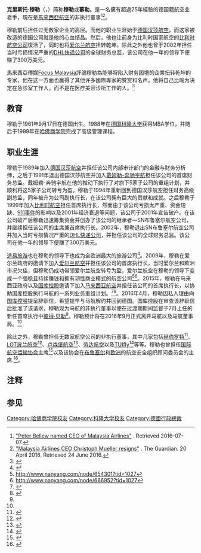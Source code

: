 {{copyedit|time=2016-01-04T09:53:10+00:00}}
{{Infobox person
|name         = 克里斯托·穆勒<br><small>Christoph R. Mueller</small>
|image        =
|image_size   =
|caption      =
|residence    = {{MYS}}
|birth_date   = 1961年12月17日 <ref>{{Cite web |url=https://prabook.com/web/christoph.mueller/569341 |title=存档副本 |accessdate=2019-03-05 |archive-date=2019-03-06 |archive-url=https://web.archive.org/web/20190306111537/https://prabook.com/web/christoph.mueller/569341 |dead-url=no }}</ref>
|birth_place  = {{DEU}}
|death_date   =
|death_place  =
|nationality  = {{DEU}}
|occupation   = <div>
* [[馬來西亞航空|馬來西亞航空]]—[[非执行董事|非执行董事]]（2016年4月-2016年9月）
* [[马来西亚航空|马来西亚航空]]—[[首席执行长|首席执行长]]（2015年-2016年4月）
</div>
|alma_mater   =<div>
*{{flagicon|USA}} [[哈佛商学院|美国哈佛商学院]]
*{{flagicon|DEU}} [[科隆大学|德國科隆大學]]
</div>
|years_active =
|relatives    =
|children     =
|home_town    = {{DEU}}
}}

'''克里斯托·穆勒'''（{{lang-en|Christoph R. Mueller}}，{{bd|1961年|12月17日}}）简称'''穆勒'''或'''慕勒'''。是一名擁有超過25年經驗的德国籍航空业老手，現在是[[馬來西亞航空|馬來西亞航空]]的非执行董事<ref name="#1">[http://www.channelnewsasia.com/news/business/peter-bellew-named-ceo-of/2918804.html/ "Peter Bellew named CEO of Malaysia Airlines"] {{Wayback|url=http://www.channelnewsasia.com/news/business/peter-bellew-named-ceo-of/2918804.html/ |date=20160704052323 }}. Retrieved 2016-07-07.</ref><ref name="#2">[https://www.theguardian.com/world/2016/apr/20/malaysia-airlines-ceo-christoph-mueller-resigns/ "Malaysia Airlines CEO Christoph Mueller resigns"] {{Wayback|url=https://www.theguardian.com/world/2016/apr/20/malaysia-airlines-ceo-christoph-mueller-resigns/ |date=20201108110636 }}. The Guardian. 20 April 2016. Retrieved 24 June 2016.</ref>。

穆勒前后担任过无数家企业的高层。而他的职业生涯始于[[德国汉莎航空|德国汉莎航空]]，而这家被改造的德国公司就是他的心血结晶。然后，他也让前身为比利时国家航空的[[比利时航空|比利时航空公司]]復活了，同时也将[[爱尔兰航空|爱尔兰航空]]扭转乾坤。除此之外他也曾于2002年担任当时亏损情况严重的[[DHL|DHL快递公司]]的全球财务总监，该公司在他一年的领导下便赚了300万美元。

馬來西亞傳媒[[Focus_Malaysia|Focus Malaysia]]評論穆勒為能够将陷入财务困境的企業扭转乾坤的专家，他在这一方面也赢得了其他许多國際專家的赞赏和名声。他将自己比喻为决定在急診室工作人，而不是在医疗美容诊所工作的人。<ref>{{Cite web |url=http://cn.theantdaily.com/Article.aspx?ArticleId=30121#sthash.1rMHKiQD.dpuf |title=存档副本 |accessdate=2015-11-07 |archive-date=2015-07-02 |archive-url=https://web.archive.org/web/20150702151110/http://cn.theantdaily.com/Article.aspx?ArticleId=30121#sthash.1rMHKiQD.dpuf |dead-url=no }}</ref>

== 教育 ==
穆勒于1961年9月17日在德国出生。1988年在[[科隆大学|德国科隆大学]]获得MBA学位，并随后于1999年在[[哈佛商学院|哈佛商学院]]完成了高级管理课程。

== 职业生涯 ==
穆勒于1989年加入[[德国汉莎航空|德国汉莎航空]]并担任该公司内部审计部门的金融与财务分析师，之后于1991年退出德国汉莎航空并加入[[戴姆勒-奔驰宇航|戴姆勒-奔驰宇航]]担任该公司的首席财务总监。戴姆勒-奔驰宇航在他的推动下执行了对旗下5家子公司的重组计划，并顺利将这5家子公司转亏为盈。穆勒于1994年重新回到德国汉莎航空担任财务高级副总监，同年被升为公司副执行长，在该公司拥有巨大的贡献和成就。之后穆勒于1999年加入[[比利时航空|比利时航空]]担任首席执行长，然而由于该公司亏损太严重、资金短缺、[[911事件|911事件]]的影响以及2001年经济衰退等问题，该公司于2001年宣告破产。在该公司破产后穆勒迅速筹集资金并创办了该公司的继承者—SN布鲁塞尔航空公司{{notetag|[[布鲁塞尔|布鲁塞尔]]是[[比利时|比利时]]首都的名称。}}，并继续担任该公司的主席兼首席执行长{{notetag|该公司已于2007年改为[[布鲁塞尔航空|布鲁塞尔航空]]。}}。2002年，穆勒退出SN布鲁塞尔航空公司并加入当时亏损情况严重的[[DHL|DHL快递公司]]，并担任该公司的全球财务总监。该公司在他一年的领导下便赚了300万美元。

[[途易旅游|途易旅游]]也在穆勒的领导下也成为全欧洲最大的旅游公司<ref>{{Cite web |url=https://zh.wikipedia.org/wiki/%E9%80%94%E6%98%93%E6%97%85%E6%B8%B8 |title=存档副本 |accessdate=2015-11-07 |archive-date=2019-07-08 |archive-url=https://web.archive.org/web/20190708232719/https://zh.wikipedia.org/wiki/%E9%80%94%E6%98%93%E6%97%85%E6%B8%B8 |dead-url=no }}</ref>。2009年，穆勒在爱尔兰政府的邀请下加入[[爱尔兰航空|爱尔兰航空]]并担任该公司的首席执行长，当时爱尔兰和欧洲市况欠佳，但穆勒仍成功带领爱尔兰航空转亏为盈，爱尔兰航空在穆勒的领导下变成一个强稳且持续赚钱和拥有韧性商业模式的航空公司<ref>http://www.nanyang.com/node/654301?tid=1027{{dead link|date=2017年11月 |bot=InternetArchiveBot |fix-attempted=yes }}</ref><ref>http://www.nanyang.com/node/666952?tid=1027{{dead link|date=2017年11月 |bot=InternetArchiveBot |fix-attempted=yes }}</ref>。2015年，穆勒在马来西亚政府以及[[国库控股|国库控股]]邀请下加入[[马来西亚航空|马来西亚航空]]并担任该公司的首席执行长，以协助国库控股执行马航的一系列业务重组计划。<ref>{{cite news|last1=Mangla|first1=Ismat Sarah|title=Christoph Mueller, New CEO Of Malaysia Airlines, May Be Just The Man Who Can Save The Company|url=http://www.ibtimes.com/christoph-mueller-new-ceo-malaysia-airlines-may-be-just-man-who-can-save-company-1749851|accessdate=1 June 2015|work=[[International_Business_Times|International Business Times]]|date=11 December 2014|archive-date=2020-11-12|archive-url=https://web.archive.org/web/20201112021057/http://www.ibtimes.com/christoph-mueller-new-ceo-malaysia-airlines-may-be-just-man-who-can-save-company-1749851|dead-url=no}}</ref><ref>{{cite news|title=Christoph Mueller steps down as An Post chairman|url=http://www.rte.ie/news/business/2015/0507/699443-mueller-an-post/|accessdate=1 June 2015|publisher=[[Raidió_Teilifís_Éireann|Raidió Teilifís Éireann]]|date=8 May 2015|archive-date=2020-07-04|archive-url=https://web.archive.org/web/20200704140901/https://www.rte.ie/news/business/2015/0507/699443-mueller-an-post/|dead-url=no}}</ref>。2016年4月，穆勒因私人理由向[[国库控股|国库控股]]提呈辞职信，希望提早与马航解约并回到德国。国库控股在审查该辞职信后批准了该请求，穆勒现为马航的非执行董事以便在过渡期期间监督于7月上任的新任首席执行中[[彼得·贝勒|彼得·贝勒]]<ref name="#1"/>。穆勒预计将在2016年9月正式离开马航以及马航董事局。<ref name="#2"/>

除此之外，穆勒曾担任无数家航空公司的非执行董事，其中几家包括[[赫伯罗特|赫伯罗特]]<ref>{{cite web|url=https://www.hapag-lloyd.com/en/home.html|title=Hapag-Lloyd - Global container liner shipping|work=hapag-lloyd.com|accessdate=2015-11-07|archive-date=2020-11-23|archive-url=https://web.archive.org/web/20201123161429/https://www.hapag-lloyd.com/en/home.html|dead-url=no}}</ref>、[[LOT波兰航空|LOT波兰航空]]<ref>{{cite web|url=http://www.lot.com/pl/pl/|title=Polskie Linie Lotnicze LOT - Bilety lotnicze - lot.com|work=LOT.com|accessdate=2015-11-07|archive-date=2020-11-22|archive-url=https://web.archive.org/web/20201122033659/https://www.lot.com/pl/pl/|dead-url=no}}</ref>、[[卢森堡航空|卢森堡航空]]<ref>{{cite web|url=http://www.luxair.lu/cms/luxair.php?p=EN,17652,451,,1,|title=Cheap flights from Luxembourg Airport to London City, Milan, Berlin, Geneva, Madrid, Vienna, Munich, Porto, Lisbon|work=luxair.lu|deadurl=yes|archiveurl=https://web.archive.org/web/20151108101406/http://www.luxair.lu/cms/luxair.php?p=EN,17652,451,,1,|archivedate=2015年11月8日|df=|accessdate=2015年11月7日}}</ref>、[[劳达航空|劳达航空]]以及[[TUIfly|TUIfly]]<ref>{{cite web|url=https://www.tuifly.com/en/index.html|title=Cheap flights worldwide > Airline tickets on offer from 37.00 €- TUIfly.com|work=tuifly.com|accessdate=2015-11-07|archive-date=2016-12-10|archive-url=https://web.archive.org/web/20161210174904/https://www.tuifly.com/en/index.html|dead-url=yes}}</ref>等等。穆勒也曾担任[[国际航空运输协会|国际航空运输协会]]主席<ref>{{Cite web |url=http://www.iata.org/Pages/default.aspx |title=存档副本 |access-date=2015-11-07 |archive-url=https://web.archive.org/web/20150424202932/http://www.iata.org/Pages/default.aspx |archive-date=2015-04-24 |dead-url=yes }}</ref>以及该协会在[[布鲁塞尔|布鲁塞尔]]和[[欧洲|欧洲]]的航空安全组织顾问委员会的主席.<ref>{{cite web|url=https://www.eurocontrol.int/|title=Eurocontrol - - Driving excellence in ATM performance|work=eurocontrol.int|accessdate=2015-11-07|archive-date=2020-12-18|archive-url=https://web.archive.org/web/20201218072122/https://www.eurocontrol.int/|dead-url=no}}</ref>。

== 注释 ==
{{reflist|group="註"}}

== 参见 ==
{{reflist}}

{{马来西亚航空}}
{{DEFAULTSORT:Mueller, Christoph}}
[[Category:哈佛商学院校友|Category:哈佛商学院校友]]
[[Category:科隆大学校友|Category:科隆大学校友]]
[[Category:德國行政總裁|Category:德國行政總裁]]